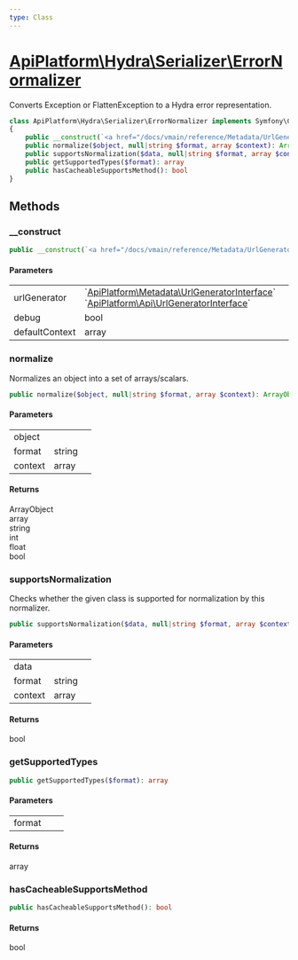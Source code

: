 ```yaml
---
type: Class
---
```


# [ApiPlatform\Hydra\Serializer\ErrorNormalizer](/docs/vmain/reference/Hydra/Serializer/ErrorNormalizer)

Converts Exception or FlattenException to a Hydra error representation.



```php
class ApiPlatform\Hydra\Serializer\ErrorNormalizer implements Symfony\Component\Serializer\Normalizer\NormalizerInterface, `<a href="/docs/vmain/reference/Serializer/CacheableSupportsMethodInterface">ApiPlatform\Serializer\CacheableSupportsMethodInterface</a>`
{
    public __construct(`<a href="/docs/vmain/reference/Metadata/UrlGeneratorInterface">ApiPlatform\Metadata\UrlGeneratorInterface</a>`|`<a href="/docs/vmain/reference/Metadata/UrlGeneratorInterface">ApiPlatform\Api\UrlGeneratorInterface</a>` $urlGenerator, bool $debug, array $defaultContext)
    public normalize($object, null|string $format, array $context): ArrayObject|array|string|int|float|bool
    public supportsNormalization($data, null|string $format, array $context): bool
    public getSupportedTypes($format): array
    public hasCacheableSupportsMethod(): bool
}
```
## Methods

### __construct



```php
public __construct(`<a href="/docs/vmain/reference/Metadata/UrlGeneratorInterface">ApiPlatform\Metadata\UrlGeneratorInterface</a>`|`<a href="/docs/vmain/reference/Metadata/UrlGeneratorInterface">ApiPlatform\Api\UrlGeneratorInterface</a>` $urlGenerator, bool $debug, array $defaultContext)
```

#### Parameters

<table><tbody>
<tr><td>urlGenerator</td><td>`<a href="/docs/vmain/reference/Metadata/UrlGeneratorInterface">ApiPlatform\Metadata\UrlGeneratorInterface</a>`<br />`<a href="/docs/vmain/reference/Metadata/UrlGeneratorInterface">ApiPlatform\Api\UrlGeneratorInterface</a>`</td><td></td></tr><tr><td>debug</td><td>bool</td><td></td></tr><tr><td>defaultContext</td><td>array</td><td></td></tr>
</tbody>
</table>

### normalize

Normalizes an object into a set of arrays/scalars.

```php
public normalize($object, null|string $format, array $context): ArrayObject|array|string|int|float|bool
```

#### Parameters

<table><tbody>
<tr><td>object</td><td></td><td></td></tr><tr><td>format</td><td>string</td><td></td></tr><tr><td>context</td><td>array</td><td></td></tr>
</tbody>
</table>

#### Returns

ArrayObject<br />array<br />string<br />int<br />float<br />bool

### supportsNormalization

Checks whether the given class is supported for normalization by this normalizer.

```php
public supportsNormalization($data, null|string $format, array $context): bool
```

#### Parameters

<table><tbody>
<tr><td>data</td><td></td><td></td></tr><tr><td>format</td><td>string</td><td></td></tr><tr><td>context</td><td>array</td><td></td></tr>
</tbody>
</table>

#### Returns

bool

### getSupportedTypes



```php
public getSupportedTypes($format): array
```

#### Parameters

<table><tbody>
<tr><td>format</td><td></td><td></td></tr>
</tbody>
</table>

#### Returns

array

### hasCacheableSupportsMethod



```php
public hasCacheableSupportsMethod(): bool
```

#### Returns

bool
